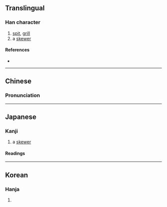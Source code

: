 {{character info/new}}
==Translingual==

===Han character===
{{Han char|rn=2|rad=丨|as=07|sn=8|four=55006|canj=LLWW|ids=⿻吕⿰丿丨}}

# [[spit]], [[grill]]
# a [[skewer]]

====References====
* {{Han ref|kx=0080.040|dkj=00082|dj=0162.050|hdz=10030.040|uh=4E33|ud=20019|bh=CBB1|bd=52145}}

----

==Chinese==
{{zh-forms}}

===Pronunciation===
{{zh-pron
|m=chǎn
|c=caan2
|mc=y
|oc=y
|ma=
|cat=n
}}

----

==Japanese==

===Kanji===
{{ja-kanji|grade=uc|rs=丨07}}

# a [[skewer]]

====Readings====
{{ja-readings
|on=[[さん]] (san), [[せん]] (sen)
|kun=[[くし]] (kushi)
}}

----

==Korean==

===Hanja===
{{ko-hanja|hangeul=찬|rv=chan|mr=ch'an}}

# {{defn|lang=ko|sort=丨07}}